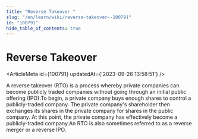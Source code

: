 ```yaml
---
title: "Reverse Takeover "
slug: "/en/learn/wiki/reverse-takeover--100791"
id: "100791"
hide_table_of_contents: true
---
```



# Reverse Takeover 

<ArticleMeta id={100791} updatedAt={'2023-09-26 13:58:51'} />
<div className='border-solid border-b border-t-0 my-4 border-[var(--ifm-color-gray-300)]' />

A reverse takeover (RTO) is a process whereby private companies can become publicly traded companies without going through an initial public offering (IPO).To begin, a private company buys enough shares to control a publicly-traded company. The private company's shareholder then exchanges its shares in the private company for shares in the public company. At this point, the private company has effectively become a publicly-traded company.An RTO is also sometimes referred to as a reverse merger or a reverse IPO.
